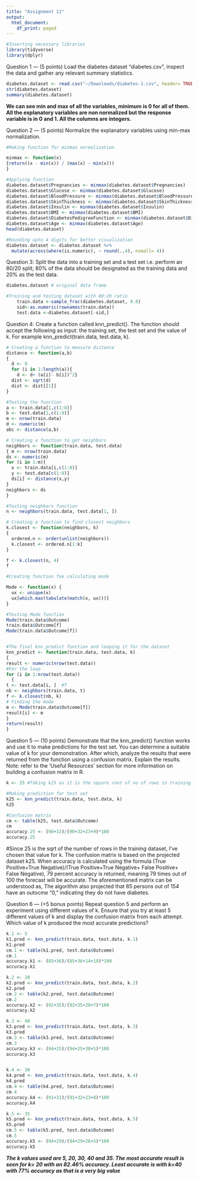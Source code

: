 ```yaml
---
title: "Assignment 11"
output:
  html_document:
    df_print: paged
---
```

```r
#Inserting necessary libraries
library(tidyverse)
library(dplyr)
```

Question 1 — (5 points) Load the diabetes dataset “diabetes.csv”, inspect the data and gather any relevant summary statistics. 
```r
diabetes.dataset <- read.csv("~/Downloads/diabetes-1.csv", header= TRUE)
str(diabetes.dataset)
summary(diabetes.dataset)
```
**We can see min and max of all the variables, minimum is 0 for all of them. All the explanatory variables are non normalized but the response variable is in 0 and 1. All the columns are integers.**


Question 2 — (5 points) Normalize the explanatory variables using min-max normalization.  

```r
#Making function for minmax normalization

minmax <- function(x)
{return((x - min(x)) / (max(x) - min(x)))
}

#Applying function
diabetes.dataset$Pregnancies <- minmax(diabetes.dataset$Pregnancies)
diabetes.dataset$Glucose <- minmax(diabetes.dataset$Glucose)
diabetes.dataset$BloodPressure <- minmax(diabetes.dataset$BloodPressure)
diabetes.dataset$SkinThickness <- minmax(diabetes.dataset$SkinThickness)
diabetes.dataset$Insulin <- minmax(diabetes.dataset$Insulin)
diabetes.dataset$BMI <- minmax(diabetes.dataset$BMI)
diabetes.dataset$DiabetesPedigreeFunction <- minmax(diabetes.dataset$DiabetesPedigreeFunction)
diabetes.dataset$Age <- minmax(diabetes.dataset$Age)
head(diabetes.dataset)

#Rounding upto 4 digits for better visualization
diabetes.dataset <- diabetes.dataset %>% 
  mutate(across(where(is.numeric), ~ round(.,4), nsmall= 4))
```

Question 3: Split the data into a training set and a test set i.e. perform an 80/20 split; 80% of the data should be designated as the training data and 20% as the test data. 
```r
diabetes.dataset # original data frame

#Training and testing dataset with 80:20 ratio
    train.data <-sample_frac(diabetes.dataset, 0.8)
    sid<-as.numeric(rownames(train.data))
    test.data <-diabetes.dataset[-sid,]
```
    
Question 4: Create a function called knn_predict(). The function should accept the following as input: the training set, the test set and the value of k. For example knn_predict(train.data, test.data, k). 

```r
# Creating a function to measure distance
distance <- function(a,b)
{
  d <- 0
  for (i in 1:length(a)){
    d <- d+ (a[i]- b[i])^2}
  dist <- sqrt(d)
  dist <- dist[[1]]
}

#Testing the function
a <- train.data[1,c(1:8)]
b <- test.data[1,c(1:8)]
m <- nrow(train.data)
d <- numeric(m)
abc <- distance(a,b)

# Creating a function to get neighbors
neighbors <- function(train.data, test.data)
{ m <- nrow(train.data)
ds <- numeric(m)
for (i in 1:m){
  x <- train.data[i,c(1:8)]
  y <- test.data[c(1:8)]
  ds[i] <- distance(x,y)
}
neighbors <- ds
}

#Testing neighbors function
n <- neighbors(train.data, test.data[1, ])

# Creating a function to find closest neighbors
k.closest <- function(neighbors, k)
{
  ordered.n <- order(unlist(neighbors))
  k.closest <- ordered.n[1:k]
}

f <- k.closest(n, 4)
f

#Creating function foe calculating mode

Mode <- function(x) {
  ux <- unique(x)
  ux[which.max(tabulate(match(x, ux)))]
}

#Testing Mode function
Mode(train.data$Outcome)
train.data$Outcome[f]  
Mode(train.data$Outcome[f])


#The final knn_predict function and looping it for the dataset
knn_predict <- function(train.data, test.data, k)
{
result <- numeric(nrow(test.data))
#For the loop
for (i in 1:nrow(test.data))
  {
t <- test.data[i, ]  #T
nb <- neighbors(train.data, t)
f <- k.closest(nb, k)
# Finding the mode
m <- Mode(train.data$Outcome[f])
result[i] <- m
}
return(result)
}
```

Question 5 — (10 points) Demonstrate that the knn_predict() function works and use it to make predictions for the test set. You can determine a suitable value of k for your demonstration. After which, analyze the results that were returned from the function using a confusion matrix. Explain the results. Note: refer to the ‘Useful Resources’ section for more information on building a confusion matrix in R. 

```r
k <- 25 #Taking k25 as it is the square root of no of rows in training data

#Making prediction for test set
k25 <- knn_predict(train.data, test.data, k)
k25

#Confusion matrix
cm <- table(k25, test.data$Outcome)
cm
accuracy.25 <- (90+32)/(90+32+23+9)*100
accuracy.25
```
#Since 25 is the sqrt of the number of rows in the training dataset, I've chosen that value for k. The confusion matrix is based on the projected dataset k25. When accuracy is calculated using the formula (True Positive+True Negative)/(True Positive+True Negative+ False Positive+ False Negative), 79 percent accuracy is returned, meaning 79 times out of 100 the forecast will be accurate. The aforementioned matrix can be understood as, The algorithm also projected that 85 persons out of 154 have an outocme "0," indicating they do not have diabetes.

Question 6 — (+5 bonus points) Repeat question 5 and perform an experiment using different values of k. Ensure that you try at least 5 different values of k and display the confusion matrix from each attempt. Which value of k produced the most accurate predictions? 
```r
k.1 <- 5
k1.pred <- knn_predict(train.data, test.data, k.1)
k1.pred
cm.1 <- table(k1.pred, test.data$Outcome)
cm.1
accuracy.k1 <- (85+36)/(85+36+14+19)*100
accuracy.k1

k.2 <- 20
k2.pred <- knn_predict(train.data, test.data, k.2)
k2.pred
cm.2 <- table(k2.pred, test.data$Outcome)
cm.2
accuracy.k2 <- (92+35)/(92+35+20+7)*100
accuracy.k2

k.3 <- 40
k3.pred <- knn_predict(train.data, test.data, k.3)
k3.pred
cm.3 <- table(k3.pred, test.data$Outcome)
cm.3
accuracy.k3 <- (94+25)/(94+25+30+5)*100
accuracy.k3


k.4 <- 30
k4.pred <- knn_predict(train.data, test.data, k.4)
k4.pred
cm.4 <- table(k4.pred, test.data$Outcome)
cm.4
accuracy.k4 <- (91+32)/(91+32+23+8)*100
accuracy.k4

k.5 <- 35
k5.pred <- knn_predict(train.data, test.data, k.5)
k5.pred
cm.5 <- table(k5.pred, test.data$Outcome)
cm.5
accuracy.k5 <- (94+29)/(94+29+26+5)*100
accuracy.k5
```
***The k values used are 5, 20, 30, 40 and 35. The most accurate result is seen for k= 20 with an 82.46% accuracy. Least accurate is with k=40 with 77% accuracy as that is a very big value ***
